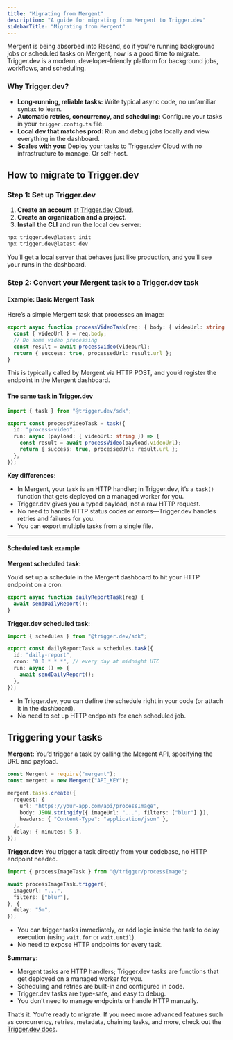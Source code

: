 ```yaml
---
title: "Migrating from Mergent"
description: "A guide for migrating from Mergent to Trigger.dev"
sidebarTitle: "Migrating from Mergent"
---
```


Mergent is being absorbed into Resend, so if you’re running background jobs or scheduled tasks on Mergent, now is a good time to migrate. Trigger.dev is a modern, developer-friendly platform for background jobs, workflows, and scheduling.

### Why Trigger.dev?

- **Long-running, reliable tasks:** Write typical async code, no unfamiliar syntax to learn.
- **Automatic retries, concurrency, and scheduling:** Configure your tasks in your `trigger.config.ts` file.
- **Local dev that matches prod:** Run and debug jobs locally and view everything in the dashboard.
- **Scales with you:** Deploy your tasks to Trigger.dev Cloud with no infrastructure to manage. Or self-host.

## How to migrate to Trigger.dev

### Step 1: Set up Trigger.dev

1. **Create an account** at [Trigger.dev Cloud](https://cloud.trigger.dev).
2. **Create an organization and a project.**
3. **Install the CLI** and run the local dev server:

```bash
npx trigger.dev@latest init
npx trigger.dev@latest dev
```

You’ll get a local server that behaves just like production, and you’ll see your runs in the dashboard.

### Step 2: Convert your Mergent task to a Trigger.dev task

#### Example: Basic Mergent Task

Here’s a simple Mergent task that processes an image:

```ts processVideo.ts
export async function processVideoTask(req: { body: { videoUrl: string } }) {
  const { videoUrl } = req.body;
  // Do some video processing
  const result = await processVideo(videoUrl);
  return { success: true, processedUrl: result.url };
}
```

This is typically called by Mergent via HTTP POST, and you’d register the endpoint in the Mergent dashboard.

#### The same task in Trigger.dev

```ts trigger/processVideo.ts
import { task } from "@trigger.dev/sdk";

export const processVideoTask = task({
  id: "process-video",
  run: async (payload: { videoUrl: string }) => {
    const result = await processVideo(payload.videoUrl);
    return { success: true, processedUrl: result.url };
  },
});
```

**Key differences:**

- In Mergent, your task is an HTTP handler; in Trigger.dev, it’s a `task()` function that gets deployed on a managed worker for you.
- Trigger.dev gives you a typed payload, not a raw HTTP request.
- No need to handle HTTP status codes or errors—Trigger.dev handles retries and failures for you.
- You can export multiple tasks from a single file.

---

#### Scheduled task example

**Mergent scheduled task:**

You’d set up a schedule in the Mergent dashboard to hit your HTTP endpoint on a cron.

```ts dailyReport.ts
export async function dailyReportTask(req) {
  await sendDailyReport();
}
```

**Trigger.dev scheduled task:**

```ts trigger/dailyReport.ts
import { schedules } from "@trigger.dev/sdk";

export const dailyReportTask = schedules.task({
  id: "daily-report",
  cron: "0 0 * * *", // every day at midnight UTC
  run: async () => {
    await sendDailyReport();
  },
});
```

- In Trigger.dev, you can define the schedule right in your code (or attach it in the dashboard).
- No need to set up HTTP endpoints for each scheduled job.

## Triggering your tasks

**Mergent:** You’d trigger a task by calling the Mergent API, specifying the URL and payload.

```ts
const Mergent = require("mergent");
const mergent = new Mergent("API_KEY");

mergent.tasks.create({
  request: {
    url: "https://your-app.com/api/processImage",
    body: JSON.stringify({ imageUrl: "...", filters: ["blur"] }),
    headers: { "Content-Type": "application/json" },
  },
  delay: { minutes: 5 },
});
```

**Trigger.dev:** You trigger a task directly from your codebase, no HTTP endpoint needed.

```ts
import { processImageTask } from "@/trigger/processImage";

await processImageTask.trigger({
  imageUrl: "...",
  filters: ["blur"],
}, {
  delay: "5m",
});
```

- You can trigger tasks immediately, or add logic inside the task to delay execution (using `wait.for` or `wait.until`).
- No need to expose HTTP endpoints for every task.

**Summary:**  
- Mergent tasks are HTTP handlers; Trigger.dev tasks are functions that get deployed on a managed worker for you.
- Scheduling and retries are built-in and configured in code.
- Trigger.dev tasks are type-safe, and easy to debug.
- You don’t need to manage endpoints or handle HTTP manually.

That’s it. You’re ready to migrate. If you need more advanced features such as concurrency, retries, metadata, chaining tasks, and more, check out the [Trigger.dev docs](https://trigger.dev/docs).
